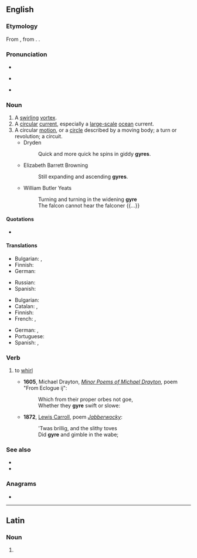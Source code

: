 ==English==

===Etymology===
From {{borrowing|en|la|gȳrus|gloss=circle}}, from {{der|en|grc|γῦρος}}. {{doublet|en|gyro|gyrus}}.

===Pronunciation===
* {{rhymes|en|aɪə(r)}}
* {{a|UK}} {{IPA|en|/dʒaɪ.ə/}}
* {{a|US}} {{enPR|jīər}} {{IPA|en|/dʒaɪ.ɚ/}}

===Noun===
{{en-noun}}

# A [[swirling]] [[vortex]].
# A [[circular]] [[current]], especially a [[large-scale]] [[ocean]] current.
# A circular [[motion]], or a [[circle]] described by a moving body; a turn or revolution; a circuit.
#* Dryden
#*: Quick and more quick he spins in giddy '''gyres'''.
#* Elizabeth Barrett Browning
#*: Still expanding and ascending '''gyres'''.
#* William Butler Yeats
#*: Turning and turning in the widening '''gyre'''
#*: The falcon cannot hear the falconer {{...}}

====Quotations====
* {{seeCites}}

====Translations====
{{trans-top|a swirling vortex}}
* Bulgarian: {{t+|bg|вихър|m|sc=Cyrl}}, {{t+|bg|водовъртеж|m|sc=Cyrl}}
* Finnish: {{t+|fi|pyörre}}
* German: {{t+|de|Strudel|m}}
{{trans-mid}}
* Russian: {{t+|ru|вихрь|m}}
* Spanish: {{t+|es|remolino|m}}
{{trans-bottom}}

{{trans-top|a circular current, especially a large-scale ocean current}}
* Bulgarian: {{t|bg|кръговрат|sc=Cyrl}}
* Catalan: {{t+|ca|gir|m}}, {{t|ca|gir oceànic|m}}
* Finnish: {{t+|fi|pyörre}}
* French: {{t+|fr|gyre|m}}, {{t|fr|gyre océanique|m}}
{{trans-mid}}
* German: {{t|de|ozeanischer Wirbel|m}}, {{t+|de|Wirbel|m}}
* Portuguese: {{t+|pt|giro|m}}
* Spanish: {{t+|es|giro|m}}, {{t|es|giro oceánico|m}}
{{trans-bottom}}

===Verb===
{{en-verb|gyr}}

# {{lb|en|intransitive}} to [[whirl]]
#* '''1605''', Michael Drayton, [http://www.gutenberg.org/etext/17873 ''Minor Poems of Michael Drayton''], poem "From Eclogue ij":
#*: Which from their proper orbes not goe,<br>Whether they '''gyre''' swift or slowe:
#* '''1872''', [[w:Lewis Carroll|Lewis Carroll]], poem [[s:Jabberwocky|''Jabberwocky'']]:
#*: 'Twas brillig, and the slithy toves<br>Did '''gyre''' and gimble in the wabe;

===See also===
* {{pedialite|Ocean gyre}}
* {{l|en|Jabberwocky}}

===Anagrams===
* {{anagrams|en|a=egry|-ergy|Grey|grey}}

----

==Latin==

===Noun===
{{la-noun-form|gȳre}}

# {{inflection of|la|gȳrus||voc|s}}